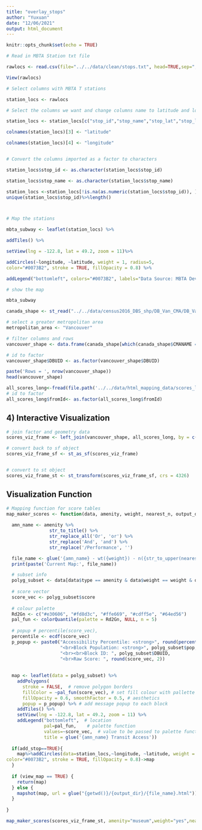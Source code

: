 ```yaml
---
title: "overlay_stops"
author: "Yuxuan"
date: "12/06/2021"
output: html_document
---
```


```r
knitr::opts_chunk$set(echo = TRUE)
```


```R
# Read in MBTA Station txt file

rawlocs <- read.csv(file="../../data/clean/stops.txt", head=TRUE,sep=",")

View(rawlocs)
```

```R

# Select columns with MBTA T stations

station_locs <- rawlocs

# Select the columns we want and change columns name to latitude and longitude

station_locs <- station_locs[c("stop_id","stop_name","stop_lat","stop_lon")]

colnames(station_locs)[3] <- "latitude"

colnames(station_locs)[4] <- "longitude"


# Convert the columns imported as a factor to characters

station_locs$stop_id <- as.character(station_locs$stop_id)

station_locs$stop_name <- as.character(station_locs$stop_name)

```


```R
station_locs <-station_locs[!is.na(as.numeric(station_locs$stop_id)), ]
unique(station_locs$stop_id)%>%length()




```
```R



# Map the stations

mbta_subway <- leaflet(station_locs) %>%

addTiles() %>%

setView(lng = -122.8, lat = 49.2, zoom = 11)%>%

addCircles(~longitude, ~latitude, weight = 1, radius=5,
color="#0073B2", stroke = TRUE, fillOpacity = 0.8) %>%

addLegend("bottomleft", colors="#0073B2", labels="Data Source: MBTA Developer Portal", title="MBTA Subway Stations")

# show the map

mbta_subway
```



```r
canada_shape <- st_read("../../data/census2016_DBS_shp/DB_Van_CMA/DB_Van_CMA.shp", stringsAsFactors = FALSE)

# select a greater metropolitan area
metropolitan_area <- "Vancouver"

# filter columns and rows
vancouver_shape <- data.frame(canada_shape[which(canada_shape$CMANAME == metropolitan_area), c(1, 28)])

# id to factor
vancouver_shape$DBUID <- as.factor(vancouver_shape$DBUID)

paste('Rows = ', nrow(vancouver_shape))
head(vancouver_shape)
```
```R
all_scores_long<-fread(file.path('../../data/html_mapping_data/scores_long.csv'))
# id to factor
all_scores_long$fromId<- as.factor(all_scores_long$fromId)
```


## 4) Interactive Visualization
```r
# join factor and geometry data 
scores_viz_frame <- left_join(vancouver_shape, all_scores_long, by = c('DBUID' = 'fromId'))

# convert back to sf object
scores_viz_frame_sf <- st_as_sf(scores_viz_frame)


# convert to st object
scores_viz_frame_st <- st_transform(scores_viz_frame_sf, crs = 4326)

```



## Visualization Function

```r

# Mapping function for score tables
map_maker_scores <- function(data, amenity, weight, nearest_n, output_dir, view_map = FALSE,add_stop=TRUE) {
  
  amn_name <- amenity %>%
                str_to_title() %>%
                str_replace_all('Or', 'or') %>%
                str_replace('And', 'and') %>%
                str_replace('/Performance', '')

  file_name <- glue('{amn_name} - wt({weight}) - n({str_to_upper(nearest_n)})')
  print(paste('Current Map:', file_name))

  # subset info
  polyg_subset <- data[data$type == amenity & data$weight == weight & data$nearest_n == nearest_n, ]
  
  # score vector
  score_vec <- polyg_subset$score
  
  # colour palette 
  Rd2Gn <- c("#e30606", "#fd8d3c", "#ffe669", "#cdff5e", "#64ed56")
  pal_fun <- colorQuantile(palette = Rd2Gn, NULL, n = 5)
  
  # popup # percentile(score_vec),
  percentile <- ecdf(score_vec)
  p_popup <- paste0("Accessibility Percentile: <strong>", round(percentile(score_vec), 2)*100, '%',"</strong>", 
                    "<br>Block Population: <strong>", polyg_subset$pop,"</strong>",
                    "<br><br>Block ID: ", polyg_subset$DBUID,
                    "<br>Raw Score: ", round(score_vec, 2))
  
  
  map <- leaflet(data = polyg_subset) %>%
    addPolygons(
      stroke = FALSE,  # remove polygon borders
      fillColor = ~pal_fun(score_vec), # set fill colour with pallette fxn from aboc
      fillOpacity = 0.6, smoothFactor = 0.5, # aesthetics
      popup = p_popup) %>% # add message popup to each block
    addTiles() %>%
    setView(lng = -122.8, lat = 49.2, zoom = 11) %>%
    addLegend("bottomleft",  # location
              pal=pal_fun,    # palette function
              values=~score_vec,  # value to be passed to palette function
              title = glue('{amn_name} Transit Access'))
  
  if(add_stop==TRUE){
    map%>%addCircles(data=station_locs,~longitude, ~latitude, weight = 1, radius=5,
color="#0073B2", stroke = TRUE, fillOpacity = 0.8)->map
  }
  
  if (view_map == TRUE) {
    return(map)
  } else {
    mapshot(map, url = glue("{getwd()}/{output_dir}/{file_name}.html"))
  }
  
}
```



```r
map_maker_scores(scores_viz_frame_st, amenity="museum",weight="yes",nearest_n="all",view_map = T,add_stop=F)
```



